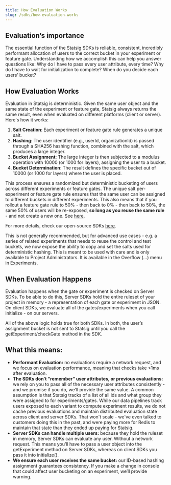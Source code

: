 ```yaml
---
title: How Evaluation Works
slug: /sdks/how-evaluation-works
---
```



## Evaluation’s importance
The essential function of the Statsig SDKs is reliable, consistent, incredibly performant allocation of users to the correct bucket in your experiment or feature gate. Understanding how we accomplish this can help you answer questions like:
Why do I have to pass every user attribute, every time?
Why do I have to wait for initialization to complete?
When do you decide each users’ bucket?

## How Evaluation Works
Evaluation in Statsig is deterministic. Given the same user object and the same state of the experiment or feature gate, Statsig always returns the same result, even when evaluated on different platforms (client or server). Here's how it works:
1. **Salt Creation**: Each experiment or feature gate rule generates a unique salt.
2. **Hashing**: The user identifier (e.g., userId, organizationId) is passed through a SHA256 hashing function, combined with the salt, which produces a large integer.
3. **Bucket Assignment**: The large integer is then subjected to a modulus operation with 10000 (or 1000 for layers), assigning the user to a bucket.
4. **Bucket Determination**: The result defines the specific bucket out of 10000 (or 1000 for layers) where the user is placed.

This process ensures a randomized but deterministic bucketing of users across different experiments or feature gates. The unique salt per-experiment or feature gate rule ensures that the same user can be assigned to different buckets in different experiments. This also means that if you rollout a feature gate rule to 50% - then back to 0% - then back to 50%, the same 50% of users will be re-exposed, **so long as you reuse the same rule** - and not create a new one. See [here](/faq/#when-i-change-the-rollout-percentage-of-a-rule-on-a-feature-gate-will-users-who-passed-continue-to-pass).

For more details, check our open-source SDKs [here](https://github.com/statsig-io/node-js-server-sdk/blob/main/src/Evaluator.ts).

This is not generally recommended, but for advanced use cases - e.g. a series of related experiments that needs to reuse the control and test buckets, we now expose the ability to copy and set the salts used for deterministic hashing. This is meant to be used with care and is only available to Project Administrators. It is available in the Overflow (...) menu in Experiments.


## When Evaluation Happens 
Evaluation happens when the gate or experiment is checked on Server SDKs. To be able to do this, Server SDKs hold the entire ruleset of your project in memory - a representation of each gate or experiment in JSON. On client SDKs, we evaluate all of the gates/experiments when you call initialize - on our servers. 

All of the above logic holds true for both SDKs. In both, the user’s assignment bucket is not sent to Statsig until you call the getExperiment/checkGate method in the SDK. 


## What this means:
* **Performant Evaluation:** no evaluations require a network request, and we focus on evaluation performance, meaning that checks take \<1ms after evaluation.
* **The SDKs don’t “remember” user attributes, or previous evaluations:** we rely on you to pass all of the necessary user attributes consistently - and we promise if you do, we’ll provide the same value. 
A common assumption is that Statsig tracks of a list of all ids and what group they were assigned to for experiments/gates. While our data pipelines track users exposed to each variant to compute experiment results, we do not cache previous evaluations and maintain distributed evaluation state across client and server SDKs. That won't scale - we've even talked to customers doing this in the past, and were paying more for Redis to maintain that state than they ended up paying for Statsig.
* **Server SDKs can handle multiple users:** because they hold the ruleset in memory, Server SDKs can evaluate any user. Without a network request. This means you’ll have to pass a user object into the getExperiment method on Server SDKs, whereas on client SDKs you pass it into initialize(). 
* **We ensure each user receives the same bucket:** our ID-based hashing assignment guarantees consistency. If you make a change in console that could affect user bucketing on an experiment, we’ll provide warning. 
